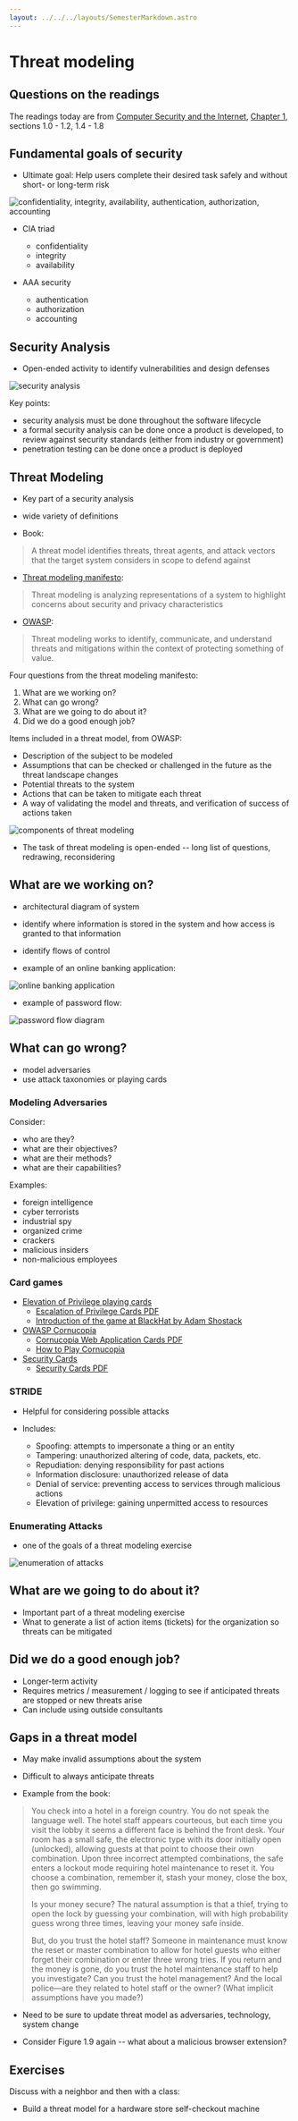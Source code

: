 ```yaml
---
layout: ../../../layouts/SemesterMarkdown.astro
---
```


# Threat modeling

## Questions on the readings

The readings today are from
[Computer Security and the Internet](https://people.scs.carleton.ca/~paulv/toolsjewels.html),
[Chapter 1](https://people.scs.carleton.ca/~paulv/toolsjewels/TJrev1/ch1-rev1.pdf),
sections 1.0 - 1.2, 1.4 - 1.8

## Fundamental goals of security

- Ultimate goal: Help users complete their desired task safely and without
  short- or long-term risk

![confidentiality, integrity, availability, authentication, authorization, accounting](/images/security-book/figure-1.1.png)

- CIA triad

  - confidentiality
  - integrity
  - availability

- AAA security

  - authentication
  - authorization
  - accounting

## Security Analysis

- Open-ended activity to identify vulnerabilities and design defenses

![security analysis](/images/security-book/figure-1.4.png)

Key points:

- security analysis must be done throughout the software lifecycle
- a formal security analysis can be done once a product is developed, to review
  against security standards (either from industry or government)
- penetration testing can be done once a product is deployed

## Threat Modeling

- Key part of a security analysis

- wide variety of definitions

- Book:

> A threat model identifies threats, threat agents, and attack vectors that the
> target system considers in scope to defend against

- [Threat modeling manifesto](https://www.threatmodelingmanifesto.org):

> Threat modeling is analyzing representations of a system to highlight concerns
> about security and privacy characteristics

- [OWASP](https://owasp.org/www-community/Threat_Modeling):

> Threat modeling works to identify, communicate, and understand threats and
> mitigations within the context of protecting something of value.

Four questions from the threat modeling manifesto:

1. What are we working on?
1. What can go wrong?
1. What are we going to do about it?
1. Did we do a good enough job?

Items included in a threat model, from OWASP:

- Description of the subject to be modeled
- Assumptions that can be checked or challenged in the future as the threat
  landscape changes
- Potential threats to the system
- Actions that can be taken to mitigate each threat
- A way of validating the model and threats, and verification of success of
  actions taken

![components of threat modeling](/images/security-book/figure-1.5.png)

- The task of threat modeling is open-ended -- long list of questions,
  redrawing, reconsidering

## What are we working on?

- architectural diagram of system
- identify where information is stored in the system and how access is granted
  to that information
- identify flows of control

- example of an online banking application:

![online banking application](/images/notes/data-flow-diagram-online-banking-application.png)

- example of password flow:

![password flow diagram](/images/security-book/figure-1.7.png)

## What can go wrong?

- model adversaries
- use attack taxonomies or playing cards

### Modeling Adversaries

Consider:

- who are they?
- what are their objectives?
- what are their methods?
- what are their capabilities?

Examples:

- foreign intelligence
- cyber terrorists
- industrial spy
- organized crime
- crackers
- malicious insiders
- non-malicious employees

### Card games

- [Elevation of Privilege playing cards](https://shostack.org/games/elevation-of-privilege)
  - [Escalation of Privilege Cards PDF](/code/threat-modeling/v1/EoP-DECK-ALL-CARDS.pdf)
  - [Introduction of the game at BlackHat by Adam Shostack](https://www.youtube.com/watch?v=gZh5acJuNVg)
- [OWASP Cornucopia](https://owasp.org/www-project-cornucopia/)
  - [Cornucopia Web Application Cards PDF](/code/threat-modeling/v1/owasp_cornucopia_webapp_2.00_guide_bridge_en.docx)
  - [How to Play Cornucopia](https://www.youtube.com/watch?v=XXTPXozIHow)
- [Security Cards](http://securitycards.cs.washington.edu/index.html)
  - [Security Cards PDF](/code/threat-modeling/v1/security-cards-deck.pdf)

### STRIDE

- Helpful for considering possible attacks

- Includes:

  - Spoofing: attempts to impersonate a thing or an entity
  - Tampering: unauthorized altering of code, data, packets, etc.
  - Repudiation: denying responsibility for past actions
  - Information disclosure: unauthorized release of data
  - Denial of service: preventing access to services through malicious actions
  - Elevation of privilege: gaining unpermitted access to resources

### Enumerating Attacks

- one of the goals of a threat modeling exercise

![enumeration of attacks](/images/security-book/figure-1.9.png)

## What are we going to do about it?

- Important part of a threat modeling exercise
- Wnat to generate a list of action items (tickets) for the organization so
  threats can be mitigated

## Did we do a good enough job?

- Longer-term activity
- Requires metrics / measurement / logging to see if anticipated threats are
  stopped or new threats arise
- Can include using outside consultants

## Gaps in a threat model

- May make invalid assumptions about the system
- Difficult to always anticipate threats

- Example from the book:

> You check into a hotel in a foreign country. You do not speak the language
> well. The hotel staff appears courteous, but each time you visit the lobby it
> seems a different face is behind the front desk. Your room has a small safe,
> the electronic type with its door initially open (unlocked), allowing guests
> at that point to choose their own combination. Upon three incorrect attempted
> combinations, the safe enters a lockout mode requiring hotel maintenance to
> reset it. You choose a combination, remember it, stash your money, close the
> box, then go swimming.
>
> Is your money secure? The natural assumption is that a thief, trying to open
> the lock by guessing your combination, will with high probability guess wrong
> three times, leaving your money safe inside.
>
> But, do you trust the hotel staff? Someone in maintenance must know the reset
> or master combination to allow for hotel guests who either forget their
> combination or enter three wrong tries. If you return and the money is gone,
> do you trust the hotel maintenance staff to help you investigate? Can you
> trust the hotel management? And the local police—are they related to hotel
> staff or the owner? (What implicit assumptions have you made?)

- Need to be sure to update threat model as adversaries, technology, system
  change

- Consider Figure 1.9 again -- what about a malicious browser extension?

## Exercises

Discuss with a neighbor and then with a class:

- Build a threat model for a hardware store self-checkout machine
